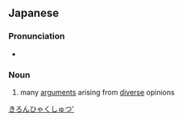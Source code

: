 ==Japanese==
{{ja-kanjitab|ぎ|ろん|ひゃく|しゅつ}}

===Pronunciation===
* {{ja-pron|ぎろん ひゃくしゅつ|yomi=o}}

===Noun===
{{ja-noun|ぎろん ひゃくしゅつ}}

# many [[arguments]] arising from [[diverse]] opinions

[[Category:Yojijukugo|きろんひゃくしゅつ']]